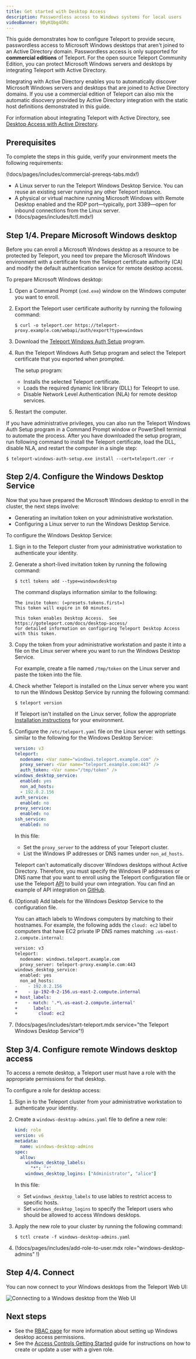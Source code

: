```yaml
---
title: Get started with Desktop Access
description: Passwordless access to Windows systems for local users
videoBanner: 9DyKQbg4ORc
---
```


This guide demonstrates how to configure Teleport to provide secure, passwordless access
to Microsoft Windows desktops that aren't joined to an Active Directory domain.
Passwordless access is only supported for **commercial editions** of Teleport.
For the open source Teleport Community Edition, you can protect Microsoft Windows servers 
and desktops by integrating Teleport with Active Directory. 

Integrating with Active Directory enables you to automatically discover Microsoft Windows servers 
and desktops that are joined to Active Directory domains. If you use a commercial edition of 
Teleport can also mix the automatic disocvery provided by Active Directory integration
with the static host definitions demonstrated in this guide.

For information about integrating Teleport with Active Directory, see [Desktop Access with 
Active Directory](./active-directory.mdx).

## Prerequisites

To complete the steps in this guide, verify your environment meets the following requirements:

(!docs/pages/includes/commercial-prereqs-tabs.mdx!)

- A Linux server to run the Teleport Windows Desktop Service.
  You can reuse an existing server running any other Teleport instance.
- A physical or virtual machine running Microsoft Windows with
  Remote Desktop enabled and the RDP port—typically, port 3389—open for inbound connections
  from the Linux server.
- (!docs/pages/includes/tctl.mdx!)

## Step 1/4. Prepare Microsoft Windows desktop

Before you can enroll a Microsoft Windows desktop as a resource to be protected by Teleport,
you need tov prepare the Microsoft Windows environment with a certificate from the Teleport 
certificate authority (CA) and modify the default authentication service for remote desktop
access.

To prepare Microsoft Windows desktop:

1. Open a Command Prompt (`cmd.exe`) window on the Windows computer you want to enroll.

1. Export the Teleport user certificate authority by running the following command:
   
   ```code
   $ curl -o teleport.cer https://teleport-proxy.example.com/webapi/auth/export?type=windows
   ```

1. Download the [Teleport Windows Auth
Setup](https://cdn.teleport.dev/teleport-windows-auth-setup-v(=teleport.version=)-amd64.exe) program.

1. Run the Teleport Windows Auth Setup program and select the Teleport certificate that you 
exported when prompted.
   
   The setup program:

   - Installs the selected Teleport certificate.
   - Loads the required dynamic link library (DLL) for Teleoprt to use.
   - Disable Network Level Authentication (NLA) for remote desktop services. 

1. Restart the computer.

If you have administrative privileges, you can also run the Teleport Windows Auth Setup program 
in a Command Prompt window or PowerShell terminal to automate the process.
After you have downloaded the setup program, run following command
to install the Teleport certificate, load the DLL, disable NLA, and restart the computer in a single step:

```code
$ teleport-windows-auth-setup.exe install --cert=teleport.cer -r
```

## Step 2/4. Configure the Windows Desktop Service

Now that you have prepared the Microsoft Windows desktop to enroll in the cluster, the next steps
involve:

- Generating an invitation token on your administrative workstation.
- Configuring a Linux server to run the Windows Desktop Service.

To configure the Windows Desktop Service:

1. Sign in to the Teleport cluster from your administrative workstation to authenticate your identity.

1. Generate a short-lived invitation token by running the following command:
   
   ```code
   $ tctl tokens add --type=windowsdesktop
   ```
   
   The command displays information similar to the following:

   ```code
   The invite token: (=presets.tokens.first=)
   This token will expire in 60 minutes.
   
   This token enables Desktop Access.  See https://goteleport.com/docs/desktop-access/
   for detailed information on configuring Teleport Desktop Access with this token.
   ```

1. Copy the token from your administrative workstation and paste it into a file on the 
Linux server where you want to run the Windows Desktop Service.
   
   For example, create a file named `/tmp/token` on the Linux server and paste the token
   into the file.

1. Check whether Teleport is installed on the Linux server where you want to run the 
Windows Desktop Service by running the following command:
   
   ```code
   $ teleport version
   ```

   If Teleport isn't installed on the Linux server, follow the appropriate [Installation
instructions](../../installation/#linux) for your environment.

1. Configure the `/etc/teleport.yaml` file on the Linux server with settings similar to the 
following for the Windows Desktop Service: 
   
   ```yml
   version: v3
   teleport:
     nodename: <Var name="windows.teleport.example.com" />
     proxy_server: <Var name="teleport.example.com:443" />
     auth_token: <Var name="/tmp/token" />
   windows_desktop_service:
     enabled: yes
     non_ad_hosts:
     - 192.0.2.156
   auth_service:
     enabled: no
   proxy_service:
     enabled: no
   ssh_service:
     enabled: no
   ```
   
   In this file:
   
   - Set the `proxy_server` to the address of your Teleport cluster.
   - List the Windows IP addresses or DNS names under `non_ad_hosts`.
   
   Teleport can't automatically discover Windows desktops without Active Directory. 
   Therefore, you must specify the Windows IP addresses or DNS name that you want to 
   enroll using the Teleport configuration file or use the Teleport [API](../api/introduction.mdx) 
   to build your own integration. You can find an example of API integration on 
   [GitHub](https://github.com/gravitational/teleport/tree/master/examples/desktop-registration).

1. (Optional) Add labels for the Windows Desktop Service to the configuration file.
   
   You can attach labels to Windows computers by matching to their hostnames.
   For example, the following adds the `cloud: ec2` label to computers that have 
   EC2 private IP DNS names matching `.us-east-2.compute.internal`:

   ```diff
   version: v3
   teleport:
     nodename: windows.teleport.example.com
     proxy_server: teleport-proxy.example.com:443
   windows_desktop_service:
     enabled: yes
     non_ad_hosts:
   -    - 192.0.2.156
   +    - ip-192-0-2-156.us-east-2.compute.internal
   + host_labels:
   +    - match: '.*\.us-east-2.compute.internal'
   +      labels:
   +        cloud: ec2
   ```

1. (!docs/pages/includes/start-teleport.mdx service="the Teleport Windows Desktop Service"!)

## Step 3/4. Configure remote Windows desktop access

To access a remote desktop, a Teleport user must have a role with the
appropriate permissions for that desktop.

To configure a role for desktop access:

1. Sign in to the Teleport cluster from your administrative workstation to authenticate your identity.

1. Create a `windows-desktop-admins.yaml` file to define a new role:
   
   ```yaml
   kind: role
   version: v6
   metadata:
     name: windows-desktop-admins
   spec:
     allow:
       windows_desktop_labels:
         "*": "*"
       windows_desktop_logins: ["Administrator", "alice"]
   ```
   
   In this file:
   
   - Set `windows_desktop_labels` to use lables to restrict access to specific hosts.
   - Set `windows_desktop_logins` to specify the Teleport users who should be allowed 
   to access Windows desktops.

1. Apply the new role to your cluster by running the following command:

   ```code
   $ tctl create -f windows-desktop-admins.yaml
   ```

1. (\!docs/pages/includes/add-role-to-user.mdx role="windows-desktop-admins" \!)

## Step 4/4. Connect

You can now connect to your Windows desktops from the Teleport Web UI:

![Connecting to a Windows desktop from the Web UI](../../img/desktop-access/non-ad-connect.png)

## Next steps

- See the [RBAC page](./rbac.mdx) for more information about setting up
Windows desktop access permissions.
- See the [Access Controls Getting Started](../access-controls/getting-started.mdx#step-13-add-local-users-with-preset-roles)
guide for instructions on how to create or update a user with a given role.
